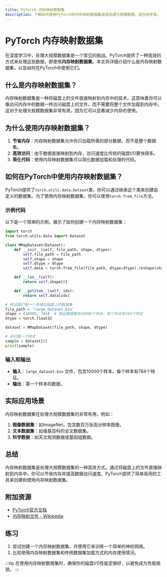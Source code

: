 ```yaml
---
title: PyTorch 内存映射数据集
description: 了解如何使用PyTorch的内存映射数据集高效处理大规模数据，适合初学者。
---
```


# PyTorch 内存映射数据集

在深度学习中，处理大规模数据集是一个常见的挑战。PyTorch提供了一种高效的方式来处理这些数据，即使用**内存映射数据集**。本文将详细介绍什么是内存映射数据集，以及如何在PyTorch中使用它们。

## 什么是内存映射数据集？

内存映射数据集是一种将磁盘上的文件直接映射到内存中的技术。这意味着你可以像访问内存中的数据一样访问磁盘上的文件，而不需要将整个文件加载到内存中。这对于处理大规模数据集非常有用，因为它可以显著减少内存的使用。

## 为什么使用内存映射数据集？

1. **节省内存**：内存映射数据集允许你只加载所需的部分数据，而不是整个数据集。
2. **高效访问**：由于数据直接映射到内存，访问速度比传统的磁盘I/O要快得多。
3. **简化代码**：使用内存映射数据集可以简化数据加载和处理的代码。

## 如何在PyTorch中使用内存映射数据集？

PyTorch提供了`torch.utils.data.Dataset`类，你可以通过继承这个类来创建自定义的数据集。为了使用内存映射数据集，你可以使用`torch.from_file`方法。

### 示例代码

以下是一个简单的示例，展示了如何创建一个内存映射数据集：

```python
import torch
from torch.utils.data import Dataset

class MMapDataset(Dataset):
    def __init__(self, file_path, shape, dtype):
        self.file_path = file_path
        self.shape = shape
        self.dtype = dtype
        self.data = torch.from_file(file_path, dtype=dtype).reshape(shape)

    def __len__(self):
        return self.shape[0]

    def __getitem__(self, idx):
        return self.data[idx]

# 假设我们有一个存储在磁盘上的数据集
file_path = 'large_dataset.bin'
shape = (10000, 784)  # 假设数据集有10000个样本，每个样本有784个特征
dtype = torch.float32

dataset = MMapDataset(file_path, shape, dtype)

# 访问第一个样本
sample = dataset[0]
print(sample)
```

### 输入和输出

- **输入**：`large_dataset.bin` 文件，包含10000个样本，每个样本有784个特征。
- **输出**：第一个样本的数据。

## 实际应用场景

内存映射数据集在处理大规模数据集时非常有用，例如：

1. **图像数据集**：如ImageNet，包含数百万张高分辨率图像。
2. **文本数据集**：如维基百科的全文数据集。
3. **科学数据**：如天文观测数据或基因组数据。

## 总结

内存映射数据集是处理大规模数据集的一种高效方式。通过将磁盘上的文件直接映射到内存中，你可以节省内存并提高数据访问速度。PyTorch提供了简单易用的工具来创建和使用内存映射数据集。

## 附加资源

- [PyTorch官方文档](https://pytorch.org/docs/stable/data.html)
- [内存映射文件 - Wikipedia](https://en.wikipedia.org/wiki/Memory-mapped_file)

## 练习

1. 尝试创建一个内存映射数据集，并使用它来训练一个简单的神经网络。
2. 比较使用内存映射数据集和传统数据集加载方式的内存使用情况。

:::tip
在使用内存映射数据集时，确保你的磁盘I/O性能足够好，以避免成为性能瓶颈。
:::